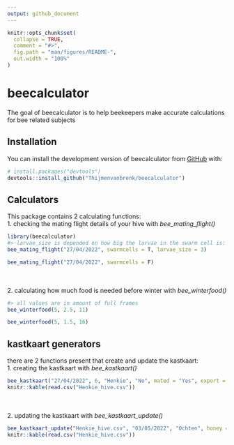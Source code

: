 ```yaml
---
output: github_document
---
```


<!-- README.md is generated from README.Rmd. Please edit that file -->

```r
knitr::opts_chunk$set(
  collapse = TRUE,
  comment = "#>",
  fig.path = "man/figures/README-",
  out.width = "100%"
)
```

# beecalculator

<!-- badges: start -->
<!-- badges: end -->

The goal of beecalculator is to help beekeepers make accurate calculations for bee related subjects

## Installation

You can install the development version of beecalculator from [GitHub](https://github.com/) with:

``` r
# install.packages("devtools")
devtools::install_github("Thijmenvanbrenk/beecalculator")
```

## Calculators

This package contains 2 calculating functions:        
1. checking the mating flight details of your hive with *bee_mating_flight()*        

```r
library(beecalculator)
#> larvae_size is depended on how big the larvae in the swarm cell is: 1 = egg, 2 = small larvae, 3 = big larvae
bee_mating_flight("27/04/2022", swarmcells = T, larvae_size = 3)

bee_mating_flight("27/04/2022", swarmcells = F)
```
<br>        
2. calculating how much food is needed before winter with *bee_winterfood()*

```r
#> all values are in amount of full frames
bee_winterfood(5, 2.5, 11)

bee_winterfood(5, 1.5, 16)
```


## kastkaart generators

there are 2 functions present that create and update the kastkaart:       
1. creating the kastkaart with *bee_kastkaart()*

```r

bee_kastkaart("27/04/2022", 6, "Henkie", "No", mated = "Yes", export = TRUE)
knitr::kable(read.csv("Henkie_hive.csv"))

```
<br>        
2. updating the kastkaart with *bee_kastkaart_update()*

```r
bee_kastkaart_update("Henkie_hive.csv", "03/05/2022", "Ochten", honey = 2, extra1 = "Extra checkup to illustrate function")
knitr::kable(read.csv("Henkie_hive.csv"))
```

